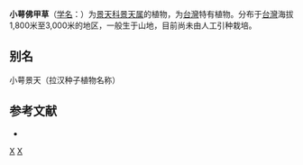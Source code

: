 {{Speciesbox 
| taxon = Sedum microsepalum
| authority = Hayata
}}
'''小萼佛甲草'''（[[学名|学名]]：{{lang|la|''Sedum microsepalum''}}）为[[景天科|景天科]][[景天属|景天属]]的植物，为[[台灣|台灣]]特有植物。分布于[[台灣|台灣]]海拔1,800米至3,000米的地区，一般生于山地，目前尚未由人工引种栽培。

== 别名 ==
小萼景天（拉汉种子植物名称）

== 参考文献 ==
{{refbegin}}
* {{cite web| url =http://www.bioinfo.cn/db05/KmzwSpecies.php?action=view&id=6347| title =小萼佛甲草（存疑种）| work =中国高等植物数据库全库| publisher =中国科学院微生物研究所| author =昆明植物研究所| accessdate =2009-02-25| deadurl =yes| archiveurl =https://web.archive.org/web/20160305040807/http://www.bioinfo.cn/db05/KmzwSpecies.php?action=view&id=6347| archivedate =2016-03-05}}
{{refend}}
{{Taxonbar|from=Q10960441}}

{{DEFAULTSORT:Sedum microsepalum}}
[[Category:臺灣特有植物|X]]
[[Category:景天属|X]]


{{Crassulaceae-stub}}